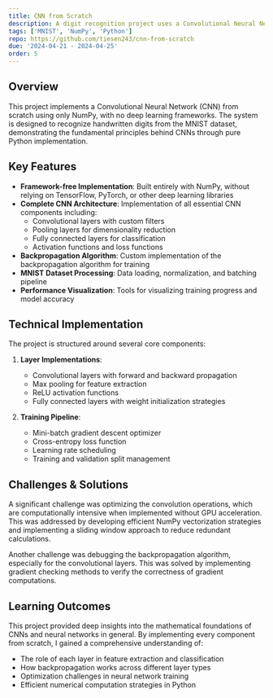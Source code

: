 ```yaml
---
title: CNN from Scratch
description: A digit recognition project uses a Convolutional Neural Network (CNN) to accurately identify handwritten digits.
tags: ['MNIST', 'NumPy', 'Python']
repo: https://github.com/tiesen243/cnn-from-scratch
due: '2024-04-21 - 2024-04-25'
order: 5
---
```


## Overview

This project implements a Convolutional Neural Network (CNN) from scratch using only NumPy, with no deep learning frameworks. The system is designed to recognize handwritten digits from the MNIST dataset, demonstrating the fundamental principles behind CNNs through pure Python implementation.

## Key Features

- **Framework-free Implementation**: Built entirely with NumPy, without relying on TensorFlow, PyTorch, or other deep learning libraries
- **Complete CNN Architecture**: Implementation of all essential CNN components including:
  - Convolutional layers with custom filters
  - Pooling layers for dimensionality reduction
  - Fully connected layers for classification
  - Activation functions and loss functions
- **Backpropagation Algorithm**: Custom implementation of the backpropagation algorithm for training
- **MNIST Dataset Processing**: Data loading, normalization, and batching pipeline
- **Performance Visualization**: Tools for visualizing training progress and model accuracy

## Technical Implementation

The project is structured around several core components:

1. **Layer Implementations**:

   - Convolutional layers with forward and backward propagation
   - Max pooling for feature extraction
   - ReLU activation functions
   - Fully connected layers with weight initialization strategies

2. **Training Pipeline**:
   - Mini-batch gradient descent optimizer
   - Cross-entropy loss function
   - Learning rate scheduling
   - Training and validation split management

## Challenges & Solutions

A significant challenge was optimizing the convolution operations, which are computationally intensive when implemented without GPU acceleration. This was addressed by developing efficient NumPy vectorization strategies and implementing a sliding window approach to reduce redundant calculations.

Another challenge was debugging the backpropagation algorithm, especially for the convolutional layers. This was solved by implementing gradient checking methods to verify the correctness of gradient computations.

## Learning Outcomes

This project provided deep insights into the mathematical foundations of CNNs and neural networks in general. By implementing every component from scratch, I gained a comprehensive understanding of:

- The role of each layer in feature extraction and classification
- How backpropagation works across different layer types
- Optimization challenges in neural network training
- Efficient numerical computation strategies in Python
